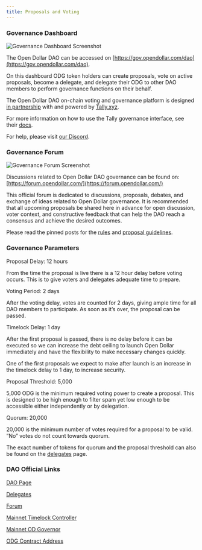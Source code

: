```yaml
---
title: Proposals and Voting
---
```


### Governance Dashboard

<img src="./img/Dao Dashboard.png" alt="Governance Dashboard Screenshot" />

The Open Dollar DAO can be accessed on [https://gov.opendollar.com/dao](https://gov.opendollar.com/dao).

On this dashboard ODG token holders can create proposals, vote on active proposals, become a delegate, and delegate their ODG to other DAO members to perform governance functions on their behalf.

The Open Dollar DAO on-chain voting and governance platform is designed [in partnership](https://tally.mirror.xyz/bcBZfDynm9r53jnnrKcCNpfe6x3PC_r-7T94l_u_Fyg) with and  powered by [Tally.xyz](https://tally.xyz/).

For more information on how to use the Tally governance interface, see their [docs](https://docs.tally.xyz/).

For help, please visit [our Discord](https://www.opendollar.com/discord).

### Governance Forum

<img src="./img/sadasdadad.png" alt="Governance Forum Screenshot" />

Discussions related to Open Dollar DAO governance can be found on: [https://forum.opendollar.com/](https://forum.opendollar.com/)

This official forum is dedicated to discussions, proposals, debates, and exchange of ideas related to Open Dollar governance. It is recommended that all upcoming proposals be shared here in advance for open discussion, voter context, and constructive feedback that can help the DAO reach a consensus and achieve the desired outcomes.

Please read the pinned posts for the [rules](https://commonwealth.im/open-dollar-governance/discussion/15191-welcome-to-the-open-dollar-dao-forum) and [proposal guidelines](https://commonwealth.im/open-dollar-governance/discussion/15192-how-to-submit-a-dao-proposal).

### Governance Parameters

Proposal Delay: 12 hours

From the time the proposal is live there is a 12 hour delay before voting occurs. This is to give voters and delegates adequate time to prepare.

Voting Period: 2 days

After the voting delay, votes are counted for 2 days, giving ample time for all DAO members to participate. As soon as it’s over, the proposal can be passed.

Timelock Delay: 1 day

After the first proposal is passed, there is no delay before it can be executed so we can increase the debt ceiling to launch Open Dollar immediately and have the flexibility to make necessary changes quickly.

One of the first proposals we expect to make after launch is an increase in the timelock delay to 1 day, to increase security.

Proposal Threshold: 5,000

5,000 ODG is the minimum required voting power to create a proposal. This is designed to be high enough to filter spam yet low enough to be accessible either independently or by delegation.

Quorum: 20,000

20,000 is the minimum number of votes required for a proposal to be valid. ”No” votes do not count towards quorum.

The exact number of tokens for quorum and the proposal threshold can also be found on the [delegates](https://gov.opendollar.com/dao/delegates) page.

### DAO Official Links

[DAO Page](https://gov.opendollar.com/dao)

[Delegates](https://gov.opendollar.com/dao/delegates)

[Forum](https://commonwealth.im/open-dollar-governance/discussions)

[Mainnet Timelock Controller](https://arbiscan.io/address/0x7a528ea3e06d85ed1c22219471cf0b1851943903)

[Mainnet OD Governor](https://arbiscan.io/address/0xb7D1793425494e4C4133cF947C0992DC85F2948E)

[ODG Contract Address](https://arbiscan.io/token/0x000d636bd52bfc1b3a699165ef5aa340bea8939c)
